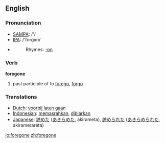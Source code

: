 ==English==

=== Pronunciation ===
*[[w:SAMPA|SAMPA]]: /'/
*[[w:IPA|IPA]]: /'forgɔn/
*{{audio|en-us-foregone.ogg|Audio (US)}}
*:Rhymes: [[Rhymes:English:-ɒn|-ɒn]]

=== Verb ===

'''foregone'''

# past participle of to [[forego]], [[forgo]]

=== Translations ===
*[[Dutch]]: [[voorbij laten gaan]]
*[[Indonesian]]: [[pasrah|memasrahkan]], [[biar|dibiarkan]]
*[[Japanese]]: [[諦めた]] ([[あきらめた]], akirameta), [[諦められた]] ([[あきらめられた]], akiramerareta)

[[io:foregone]]
[[zh:foregone]]